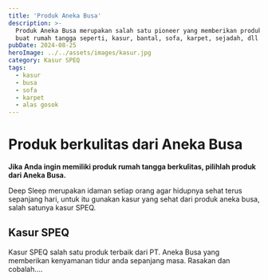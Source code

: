 ```yaml
---
title: 'Produk Aneka Busa'
description: >-
  Produk Aneka Busa merupakan salah satu pioneer yang memberikan produk berkualitas
  buat rumah tangga seperti, kasur, bantal, sofa, karpet, sejadah, dll.
pubDate: 2024-08-25
heroImage: ../../assets/images/kasur.jpg
category: Kasur SPEQ
tags:
  - kasur
  - busa
  - sofa
  - karpet
  - alas gosok
---
```


# Produk berkulitas dari Aneka Busa

**Jika Anda ingin memiliki produk rumah tangga berkulitas, pilihlah produk dari Aneka Busa.**

Deep Sleep merupakan idaman setiap orang agar hidupnya sehat terus sepanjang hari, untuk itu gunakan kasur yang sehat dari produk aneka busa, salah satunya kasur SPEQ.

## Kasur SPEQ

Kasur SPEQ salah satu produk terbaik dari PT. Aneka Busa yang memberikan kenyamanan tidur anda sepanjang masa. Rasakan dan cobalah....
